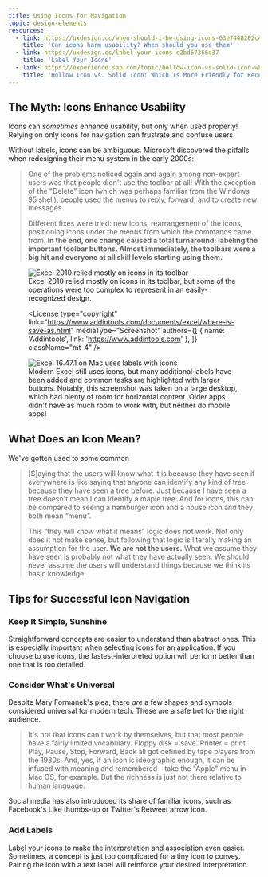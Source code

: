 ```yaml
---
title: Using Icons for Navigation
topic: design-elements
resources:
  - link: https://uxdesign.cc/when-should-i-be-using-icons-63e7448202c4
    title: 'Can icons harm usability? When should you use them'
  - link: https://uxdesign.cc/label-your-icons-e2bd57366d37
    title: 'Label Your Icons'
  - link: https://experience.sap.com/topic/hollow-icon-vs-solid-icon-which-is-more-friendly-for-recognizing/
    title: 'Hollow Icon vs. Solid Icon: Which Is More Friendly for Recognizing?'
---
```


## The Myth: Icons Enhance Usability

Icons can _sometimes_ enhance usability, but only when used properly! Relying on only icons for navigation can frustrate and confuse users.

Without labels, icons can be ambiguous. Microsoft discovered the pitfalls when redesigning their menu system in the early 2000s:

<Blockquote
  author="Jensen Harris via Microsoft"
  link="https://docs.microsoft.com/en-us/archive/blogs/jensenh/the-importance-of-labels"
  title="The Importance of Labels"
>
  <p>
    One of the problems noticed again and again among non-expert users was that people didn't use the toolbar at all! With the exception of the "Delete" icon (which was perhaps familiar from the Windows 95 shell), people used the menus to reply, forward, and to create new messages.
  </p>
  <p>
    Different fixes were tried: new icons, rearrangement of the icons, positioning icons under the menus from which the commands came from. <strong>In the end, one change caused a total turnaround: labeling the important toolbar buttons. Almost immediately, the toolbars were a big hit and everyone at all skill levels starting using them.</strong>
  </p>
</Blockquote>

<figure>

  <Img src="./old-excel.png" alt="Excel 2010 relied mostly on icons in its toolbar" />

  <figcaption>
    Excel 2010 relied mostly on icons in its toolbar, but some of the operations were too complex to represent in an easily-recognized design.
  </figcaption>

  <License
    type="copyright"
    link="https://www.addintools.com/documents/excel/where-is-save-as.html"
    mediaType="Screenshot"
    authors={[
      { name: 'Addintools', link: 'https://www.addintools.com' },
    ]}
    className="mt-4"
  />

</figure>

<figure>

  <FullWidthContainer>

  <Img src="./excel-text-labels.png" alt="Excel 16.47.1 on Mac uses labels with icons" />

  </FullWidthContainer>

  <figcaption>
    Modern Excel still uses icons, but many additional labels have been added and common tasks are highlighted with larger buttons. Notably, this screenshot was taken on a large desktop, which had plenty of room for horizontal content. Older apps didn't have as much room to work with, but neither do mobile apps!
  </figcaption>

</figure>

## What Does an Icon Mean?

We've gotten used to some common

<Blockquote
  author="Mary Formanek"
  link="https://uxdesign.cc/label-your-icons-e2bd57366d37"
  title="Label Your Icons"
>
  <p>
    [S]aying that the users will know what it is because they have seen it
    everywhere is like saying that anyone can identify any kind of tree because
    they have seen a tree before. Just because I have seen a tree doesn't mean I
    can identify a maple tree. And for icons, this can be compared to seeing a
    hamburger icon and a house icon and they both mean “menu”.
  </p>
  <p>
    This “they will know what it means” logic does not work. Not only does it
    not make sense, but following that logic is literally making an assumption
    for the user. <strong>We are not the users.</strong> What we assume they
    have seen is probably not what they have actually seen. We should never
    assume the users will understand things because we think its basic
    knowledge.
  </p>
</Blockquote>

## Tips for Successful Icon Navigation

### Keep It Simple, Sunshine

Straightforward concepts are easier to understand than abstract ones. This is especially important when selecting icons for an application. If you choose to use icons, the fastest-interpreted option will perform better than one that is too detailed.

### Consider What's Universal

Despite Mary Formanek's plea, there _are_ a few shapes and symbols considered universal for modern tech. These are a safe bet for the right audience.

<Blockquote
  author="Jensen Harris via Microsoft"
  link="https://docs.microsoft.com/en-us/archive/blogs/jensenh/the-importance-of-labels"
  title="The Importance of Labels"
>
  <p>
    It's not that icons can't work by themselves, but that most people have a fairly limited vocabulary. Floppy disk = save. Printer = print. Play, Pause, Stop, Forward, Back all got defined by tape players from the 1980s. And, yes, if an icon is ideographic enough, it can be infused with meaning and remembered – take the "Apple" menu in Mac OS, for example. But the richness is just not there relative to human language.
  </p>
</Blockquote>

Social media has also introduced its share of familiar icons, such as Facebook's Like thumbs-up or Twitter's Retweet arrow icon.

### Add Labels

[Label your icons](https://uxdesign.cc/label-your-icons-e2bd57366d37) to make the interpretation and association even easier. Sometimes, a concept is just too complicated for a tiny icon to convey. Pairing the icon with a text label will reinforce your desired interpretation.
